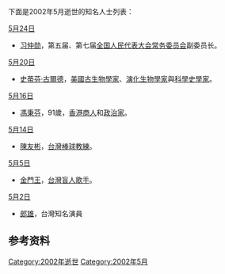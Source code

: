 <noinclude>{{MonthTOC|2002年|逝世人物列表}}

下面是2002年5月逝世的知名人士列表：
</noinclude>

;[[5月24日|5月24日]]
*[[习仲勋|习仲勋]]，第五届、第七届[[全国人民代表大会常务委员会|全国人民代表大会常务委员会]]副委员长。

;[[5月20日|5月20日]]
*[[史蒂芬·古爾德|史蒂芬·古爾德]]，[[美國|美國]][[古生物学|古生物學家]]、[[演化生物学|演化生物學家]]與[[科学史|科學史學家]]。

;[[5月16日|5月16日]]
*[[馮秉芬|馮秉芬]]，91歲，[[香港|香港]][[商人|商人]]和[[政治家|政治家]]。

;[[5月14日|5月14日]]
*[[陳友彬|陳友彬]]，[[台灣|台灣]][[棒球|棒球]][[教練|教練]]。

;[[5月5日|5月5日]]
*[[金門王|金門王]]，[[台灣|台灣]][[盲人|盲人]][[歌手|歌手]]。

;[[5月2日|5月2日]]
*[[郎雄|郎雄]]，台灣知名演員

== 参考资料 ==
{{reflist}}

{{各年各月份逝世人物}}

[[Category:2002年逝世|Category:2002年逝世]]
[[Category:2002年5月|Category:2002年5月]]